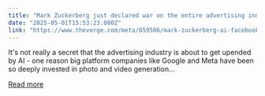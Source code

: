 ```yaml
---
title: "Mark Zuckerberg just declared war on the entire advertising industry"
date: "2025-05-01T15:53:23.000Z"
link: "https://www.theverge.com/meta/659506/mark-zuckerberg-ai-facebook-ads"
---
```


It's not really a secret that the advertising industry is about to get upended by AI - one reason big platform companies like Google and Meta have been so deeply invested in photo and video generation...

[Read more](https://www.theverge.com/meta/659506/mark-zuckerberg-ai-facebook-ads)
